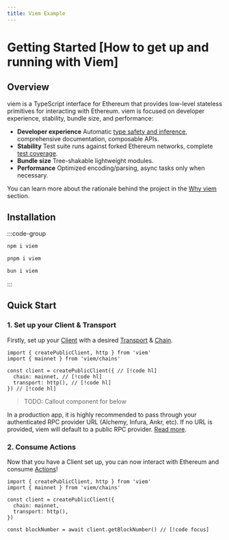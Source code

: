 ```yaml
---
title: Viem Example
---
```



# Getting Started [How to get up and running with Viem]

## Overview

viem is a TypeScript interface for Ethereum that provides low-level stateless primitives for interacting with Ethereum. viem is focused on developer experience, stability, bundle size, and performance:

- **Developer experience** Automatic [type safety and inference](/docs/typescript), comprehensive documentation, composable APIs.
- **Stability** Test suite runs against forked Ethereum networks, complete [test coverage](https://app.codecov.io/gh/wagmi-dev/viem).
- **Bundle size** Tree-shakable lightweight modules.
- **Performance** Optimized encoding/parsing, async tasks only when necessary.

You can learn more about the rationale behind the project in the [Why viem](/docs/introduction) section.

## Installation

:::code-group

```bash [npm]
npm i viem
```

```bash [pnpm]
pnpm i viem
```

```bash [bun]
bun i viem
```

:::

## Quick Start

### 1. Set up your Client & Transport

Firstly, set up your [Client](/docs/clients/intro) with a desired [Transport](/docs/clients/intro) & [Chain](/docs/clients/chains).

```tsx
import { createPublicClient, http } from 'viem'
import { mainnet } from 'viem/chains'

const client = createPublicClient({ // [!code hl]
  chain: mainnet, // [!code hl]
  transport: http(), // [!code hl]
}) // [!code hl]
```

> TODO: Callout component for below

In a production app, it is highly recommended to pass through your authenticated RPC provider URL (Alchemy, Infura, Ankr, etc). If no URL is provided, viem will default to a public RPC provider. [Read more](/docs/clients/transports/http.html#usage).

### 2. Consume Actions

Now that you have a Client set up, you can now interact with Ethereum and consume [Actions](/docs/actions/public/introduction)!

```tsx 
import { createPublicClient, http } from 'viem'
import { mainnet } from 'viem/chains'

const client = createPublicClient({
  chain: mainnet,
  transport: http(),
})

const blockNumber = await client.getBlockNumber() // [!code focus]
```